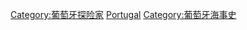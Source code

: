 {{Catnav|頁面分類|人类社会|人物|各職業人物|航海家}}
{{Catnav|頁面分類|人物|各國人物|葡萄牙人|葡萄牙探险家}}
{{Catnav|頁面分類|人物|各職業人物|航海家}}
{{Catnav|頁面分類|人物|各職業人物|探险家|葡萄牙探险家}}
{{Catnav|頁面分類|人物|各職業人物|探险家|航海家}}

[[Category:葡萄牙探险家|Category:葡萄牙探险家]]
[[Category:各國航海家|Portugal]]
[[Category:葡萄牙海事史|Category:葡萄牙海事史]]